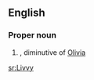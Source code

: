 ==English==

===Proper noun===
{{en-proper noun}}

# {{given name|female}}, diminutive of [[Olivia]]

[[sr:Livvy]]